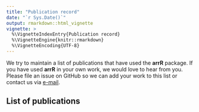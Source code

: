 ```yaml
---
title: "Publication record"
date: "`r Sys.Date()`"
output: rmarkdown::html_vignette
vignette: >
  %\VignetteIndexEntry{Publication record}
  %\VignetteEngine{knitr::rmarkdown}
  %\VignetteEncoding{UTF-8}
---
```


We try to maintain a list of publications that have used the **arrR** package. If you have used **arrR** in your own work, we would love to hear from you. Please file an issue on GitHub so we can add your work to this list or contact us via [e-mail](mailto:mhessel@umich.edu). 

## List of publications
